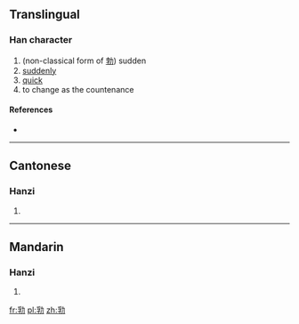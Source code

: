 ==Translingual==

===Han character===
{{Han char|rn=19|rad=力|as=07|sn=9|four=|canj=月木大尸 (BDKS)}}

# (non-classical form of [[勃]]) sudden
# [[suddenly]]
# [[quick]]
# to change as the countenance

====References====
* {{Han ref|kx=0147.380|hdz=10372.020|uh=351C|ud=13596}}

----

==Cantonese==

===Hanzi===
{{yue-hanzi|jyut=|y=but6}}

# {{defn|lang=yue|sort=力07}}

----

==Mandarin==

===Hanzi===
{{cmn-hanzi|pin=[[bá]] ([[ba2]]), [[bó]] ([[bo2]])|wg=pa<sup>2</sup>, po<sup>2</sup>}}

# {{defn|lang=cmn|sort=力07}}

[[fr:㔜]]
[[pl:㔜]]
[[zh:㔜]]